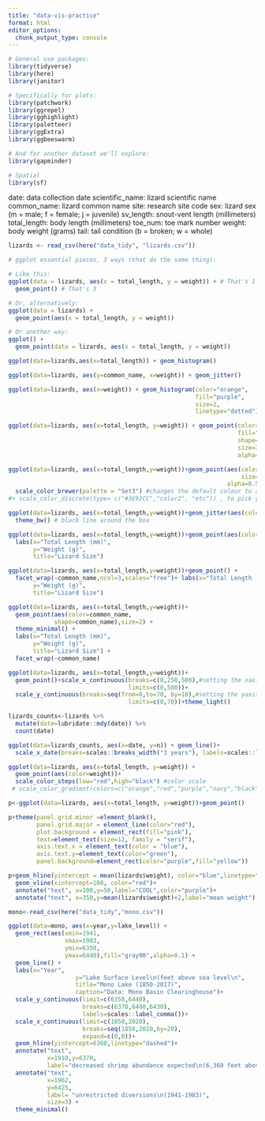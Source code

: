 ```yaml
---
title: "data-vis-practice"
format: html
editor_options: 
  chunk_output_type: console
---
```

```r
# General use packages:
library(tidyverse)
library(here)
library(janitor)

# Specifically for plots:
library(patchwork)
library(ggrepel)
library(gghighlight)
library(paletteer)
library(ggExtra)
library(ggbeeswarm)

# And for another dataset we'll explore:
library(gapminder)

# Spatial
library(sf)
```

date: data collection date
scientific_name: lizard scientific name
common_name: lizard common name
site: research site code
sex: lizard sex (m = male; f = female; j = juvenile)
sv_length: snout-vent length (millimeters)
total_length: body length (millimeters)
toe_num: toe mark number
weight: body weight (grams)
tail: tail condition (b = broken; w = whole)



```r
lizards <- read_csv(here("data_tidy", "lizards.csv"))
```

```r
# ggplot essential pieces, 3 ways (that do the same thing):

# Like this: 
ggplot(data = lizards, aes(x = total_length, y = weight)) + # That's 1 & 2
  geom_point() # That's 3

# Or, alternatively:
ggplot(data = lizards) +
  geom_point(aes(x = total_length, y = weight))

# Or another way:
ggplot() +
  geom_point(data = lizards, aes(x = total_length, y = weight))
```

```r
ggplot(data=lizards,aes(x=total_length)) + geom_histogram()
```

```r
ggplot(data=lizards, aes(y=common_name, x=weight)) + geom_jitter()
```

```r
ggplot(data=lizards, aes(x=weight)) + geom_histogram(color="orange",
                                                     fill="purple",
                                                     size=2,
                                                     linetype="dotted")
```

```r
ggplot(data=lizards, aes(x=total_length, y=weight)) + geom_point(color="coral3",
                                                                 fill="#3E92CC",
                                                                 shape=22,
                                                                 size=3,
                                                                 alpha=0.4)
```

```r
ggplot(data=lizards, aes(x=total_length,y=weight))+geom_point(aes(color=common_name,
                                                                  size=total_length),
                                                              alpha=0.5) + 
  scale_color_brewer(palette = "Set3") #changes the default colour to a palette
#+ scale_color_discrete(type= c("#3E92CC","color2", "etc")) , to pick your own colours
```

```r
ggplot(data=lizards, aes(x=total_length,y=weight))+geom_jitter(aes(color=common_name)) +
  theme_bw() # black line around the box
```

```r
ggplot(data=lizards, aes(x=total_length,y=weight))+geom_point(aes(color=common_name)) +
  labs(x="Total Length (mm)",
       y="Weight (g)",
       title="Lizard Size")
```


```r
ggplot(data=lizards, aes(x=total_length,y=weight))+geom_point() +
  facet_wrap(~common_name,ncol=3,scales="free")+ labs(x="Total Length (mm)",
       y="Weight (g)",
       title="Lizard Size")
```


```r
ggplot(data=lizards, aes(x=total_length,y=weight))+
  geom_point(aes(color=common_name,
             shape=common_name),size=2) + 
  theme_minimal() +
  labs(x="Total Length (mm)",
       y="Weight (g)",
       title="Lizard Size") +
  facet_wrap(~common_name)

```

```r
ggplot(data=lizards, aes(x=total_length,y=weight))+
  geom_point()+scale_x_continuous(breaks=c(0,250,500),#setting the xaxis min-max and the breaks
                                  limits=c(0,500))+
  scale_y_continuous(breaks=seq(from=0,to=70, by=10),#setting the yaxis min-max and the breaks
                                  limits=c(0,70))+theme_light()
```

```r
lizards_counts<-lizards %>%
  mutate(date=lubridate::mdy(date)) %>%
  count(date)

ggplot(data=lizards_counts, aes(x=date, y=n)) + geom_line()+
  scale_x_date(breaks=scales::breaks_width("3 years"), labels=scales::label_date("'%y"))
```
```r
ggplot(data=lizards, aes(x=total_length, y=weight)) + 
  geom_point(aes(color=weight))+
  scale_color_steps(low="red",high="black") #color scale 
 # scale_color_gradient(colors=c("orange","red","purple","navy","black"))
```


```r
p<-ggplot(data=lizards, aes(x=total_length, y=weight))+geom_point()

p+theme(panel.grid.minor =element_blank(),
        panel.grid.major = element_line(color="red"),
        plot.background = element_rect(fill="pink"),
        text=element_text(size=12, family = "serif"),
        axis.text.x = element_text(color = "blue"),
        axis.text.y=element_text(color="green"),
        panel.background=element_rect(color="purple",fill="yellow"))

p+geom_hline(yintercept = mean(lizards$weight), color="blue",linetype="dashed") +
  geom_vline(xintercept=100, color="red")+
  annotate("text", x=100,y=50,label="COOL",color="purple")+
  annotate("text", x=350,y=mean(lizards$weight)+2,label="mean weight")
```


```r
mono<-read_csv(here("data_tidy","mono.csv"))

ggplot(data=mono, aes(x=year,y=lake_level)) +
  geom_rect(aes(xmin=1941,
                xmax=1983,
                ymin=6350,
                ymax=6440),fill="gray90",alpha=0.1) +
  geom_line() +
  labs(x="Year",
                   y="Lake Surface Level\n(feet above sea level\n", 
                   title="Mono Lake (1850-2017)",
                   caption="Data: Mono Basin Clearinghouse")+
  scale_y_continuous(limit=c(6350,6440),
                     breaks=c(6370,6400,6430),
                     labels=scales::label_comma())+
  scale_x_continuous(limit=c(1850,2020),
                     breaks=seq(1850,2020,by=20),
                     expand=c(0,0))+
  geom_hline(yintercept=6360,linetype="dashed")+
  annotate("text",
           x=1910,y=6370,
           label="decreased shrimp abundance expected\n(6,360 feet above sea level)") +
  annotate("text",
           x=1962,
           y=6425,
           label= "unrestricted diversions\n(1941-1983)",
           size=3) +
  theme_minimal()
```

